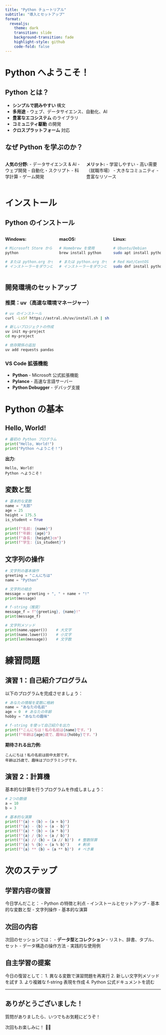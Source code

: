 ```yaml
---
title: "Python チュートリアル"
subtitle: "導入とセットアップ"
format: 
  revealjs:
    theme: dark
    transition: slide
    background-transition: fade
    highlight-style: github
    code-fold: false
---
```


# Python へようこそ！ {background-color="#2E86AB"}

## Python とは？ {.smaller}

::: {.incremental}
- **シンプルで読みやすい** 構文
- **多用途** - ウェブ、データサイエンス、自動化、AI
- **豊富なエコシステム** のライブラリ
- **コミュニティ駆動** の開発
- **クロスプラットフォーム** 対応
:::

## なぜ Python を学ぶのか？ {.smaller}

::: {.columns}
::: {.column width="50%"}
**人気の分野:**
- データサイエンス & AI
- ウェブ開発
- 自動化・スクリプト
- 科学計算
- ゲーム開発
:::

::: {.column width="50%"}
**メリット:**
- 学習しやすい
- 高い需要（就職市場）
- 大きなコミュニティ
- 豊富なリソース
:::
:::

# インストール {background-color="#A23B72"}

## Python のインストール {.smaller}

::: {.columns}
::: {.column width="33%"}
**Windows:**
```bash
# Microsoft Store から
python

# または python.org から
# インストーラーをダウンロード
```
:::

::: {.column width="33%"}
**macOS:**
```bash
# Homebrew を使用
brew install python

# または python.org から
# インストーラーをダウンロード
```
:::

::: {.column width="33%"}
**Linux:**
```bash
# Ubuntu/Debian
sudo apt install python3

# Red Hat/CentOS
sudo dnf install python3
```
:::
:::

## 開発環境のセットアップ {.smaller}

### 推奨：uv（高速な環境マネージャー）

```bash
# uv のインストール
curl -LsSf https://astral.sh/uv/install.sh | sh

# 新しいプロジェクトの作成
uv init my-project
cd my-project

# 依存関係の追加
uv add requests pandas
```

### VS Code 拡張機能
- **Python** - Microsoft 公式拡張機能
- **Pylance** - 高速な言語サーバー
- **Python Debugger** - デバッグ支援

# Python の基本 {background-color="#F18F01"}

## Hello, World! {.smaller}

```python
# 最初の Python プログラム
print("Hello, World!")
print("Python へようこそ！")
```

::: {.fragment}
**出力:**
```
Hello, World!
Python へようこそ！
```
:::

## 変数と型 {.smaller}

```python
# 基本的な変数
name = "太郎"
age = 25
height = 175.5
is_student = True

print(f"名前: {name}")
print(f"年齢: {age}")
print(f"身長: {height}cm")
print(f"学生: {is_student}")
```

## 文字列の操作 {.smaller}

```python
# 文字列の基本操作
greeting = "こんにちは"
name = "Python"

# 文字列の結合
message = greeting + ", " + name + "!"
print(message)

# f-string（推奨）
message_f = f"{greeting}, {name}!"
print(message_f)

# 文字列メソッド
print(name.upper())    # 大文字
print(name.lower())    # 小文字
print(len(message))    # 文字数
```

# 練習問題 {background-color="#C73E1D"}

## 演習 1：自己紹介プログラム {.smaller}

以下のプログラムを完成させましょう：

```python
# あなたの情報を変数に格納
name = "あなたの名前"
age = 0  # あなたの年齢
hobby = "あなたの趣味"

# f-string を使って自己紹介を出力
print(f"こんにちは！私の名前は{name}です。")
print(f"年齢は{age}歳で、趣味は{hobby}です。")
```

::: {.fragment}
**期待される出力例:**
```
こんにちは！私の名前は田中太郎です。
年齢は25歳で、趣味はプログラミングです。
```
:::

## 演習 2：計算機 {.smaller}

基本的な計算を行うプログラムを作成しましょう：

```python
# 2つの数値
a = 10
b = 3

# 基本的な演算
print(f"{a} + {b} = {a + b}")
print(f"{a} - {b} = {a - b}")
print(f"{a} * {b} = {a * b}")
print(f"{a} / {b} = {a / b}")
print(f"{a} // {b} = {a // b}")  # 整数除算
print(f"{a} % {b} = {a % b}")    # 剰余
print(f"{a} ** {b} = {a ** b}")  # べき乗
```

# 次のステップ {background-color="#2E86AB"}

## 学習内容の復習 {.smaller}

今日学んだこと：
- Python の特徴と利点
- インストールとセットアップ
- 基本的な変数と型
- 文字列操作
- 基本的な演算

## 次回の内容 {.smaller}

次回のセッションでは：
- **データ型とコレクション**
  - リスト、辞書、タプル、セット
  - データ構造の操作方法
  - 実践的な使用例

## 自主学習の提案 {.smaller}

今日の復習として：
1. 異なる変数で演習問題を再実行
2. 新しい文字列メソッドを試す
3. より複雑な f-string 表現を作成
4. Python 公式ドキュメントを読む

---

## ありがとうございました！ {.center}

質問がありましたら、いつでもお気軽にどうぞ！

次回もお楽しみに！ 🐍✨